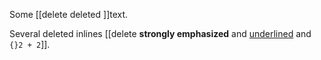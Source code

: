 Some [[delete deleted ]]text.

Several deleted inlines [[delete **strongly emphasized** and <u>underlined</u> and `{}2 + 2`]].
